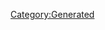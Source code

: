 {{Texts/Music
 |ID=82
 |MusicName=愛は流れる
 |OfficialName=愛は流れる
 |VocalName=飯島真理
 |VocalNameLF=飯島真理
 |Description=作品：超時空要塞マクロス

歌手：飯島真理

作詞：阿佐茜
作曲：羽田健太郎
 |BuyURL=http://recochoku.jp/song/S14225850/single?ds=34294998
 |StoryDesc=戦闘中被弾した輝は地球に降下、そのまま取り残され
ていた未沙の救出へと向かった。戦場ではミンメイの
歌と共に、マクロスが敵旗艦への最後の突撃に挑む。

生き残った輝と未沙は地上でミンメイの歌を耳にし、
無事地球へ帰還するマクロスの姿を目にしたのだった。
 |StoryTitle=「1人ぼっちじゃないんだから」
 |BannerId=1
 |AnmStoreURL=https://anime.dmkt-sp.jp/animestore/ci_pc?workId=20626
}}
[[Category:Generated]]

